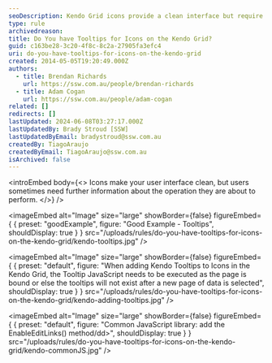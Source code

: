 ```yaml
---
seoDescription: Kendo Grid icons provide a clean interface but require tooltips for user guidance and understanding of operations.
type: rule
archivedreason:
title: Do You have Tooltips for Icons on the Kendo Grid?
guid: c163be28-3c20-4f8c-8c2a-27905fa3efc4
uri: do-you-have-tooltips-for-icons-on-the-kendo-grid
created: 2014-05-05T19:20:49.000Z
authors:
  - title: Brendan Richards
    url: https://ssw.com.au/people/brendan-richards
  - title: Adam Cogan
    url: https://ssw.com.au/people/adam-cogan
related: []
redirects: []
lastUpdated: 2024-06-08T03:27:17.000Z
lastUpdatedBy: Brady Stroud [SSW]
lastUpdatedByEmail: bradystroud@ssw.com.au
createdBy: TiagoAraujo
createdByEmail: TiagoAraujo@ssw.com.au
isArchived: false
---
```


<introEmbed
  body={<>
Icons make your user interface clean, but users sometimes need further information about the operation they are about to perform.
  </>}
/>

<imageEmbed
  alt="Image"
  size="large"
  showBorder={false}
  figureEmbed={ {
    preset: "goodExample",
    figure: "Good Example - Tooltips",
    shouldDisplay: true
  } }
  src="/uploads/rules/do-you-have-tooltips-for-icons-on-the-kendo-grid/kendo-tooltips.jpg"
/>



<imageEmbed
  alt="Image"
  size="large"
  showBorder={false}
  figureEmbed={ {
    preset: "default",
    figure: "When adding Kendo Tooltips to Icons in the Kendo Grid, the Tooltip JavaScript needs to be executed as the page is bound or else the tooltips will not exist after a new page of data is selected",
    shouldDisplay: true
  } }
  src="/uploads/rules/do-you-have-tooltips-for-icons-on-the-kendo-grid/kendo-adding-tooltips.jpg"
/>



<imageEmbed
  alt="Image"
  size="large"
  showBorder={false}
  figureEmbed={ {
    preset: "default",
    figure: "Common JavaScript library: add the EnableEditLinks() method/dd>",
    shouldDisplay: true
  } }
  src="/uploads/rules/do-you-have-tooltips-for-icons-on-the-kendo-grid/kendo-commonJS.jpg"
/>
